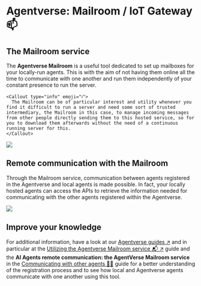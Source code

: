 
# Agentverse: Mailroom / IoT Gateway 📫
## The Mailroom service

The **Agentverse Mailroom** is a useful tool dedicated to set up mailboxes for your locally-run agents. This is with the aim of not having them online all the time to communicate with one another and run them independently of your constant presence to run the server.

    <Callout type="info" emoji="ℹ️">
      The Mailroom can be of particular interest and utility whenever you find it difficult to run a server and need some sort of trusted intermediary, the Mailroom in this case, to manage incoming messages from other people directly sending them to this hosted service, so for you to download them afterwards without the need of a continuous running server for this.
    </Callout>

![](../../../src/images/mailroom.png)

## Remote communication with the Mailroom

Through the Mailroom service, communication between agents registered in the Agentverse and local agents is made possible. In fact, your locally hosted agents can access the APIs to retrieve the information needed for communicating with the other agents registered within the Agentverse.

![](../../../src/images/missing.jpeg)

## Improve your knowledge

For additional information, have a look at our [Agentverse guides ↗️](/guides#agentverse) and in particular at the [Utilizing the Agentverse Mailroom service 📬 ↗️](/guides/agentverse/utilising-the-mailbox) guide and the **AI Agents remote communication: the AgentVerse Mailroom service** in the [Communicating with other agents 📱🤖](/guides/agents/communicating-with-other-agents) guide for a better understanding of the registration process and to see how local and Agentverse agents communicate with one another using this tool.
